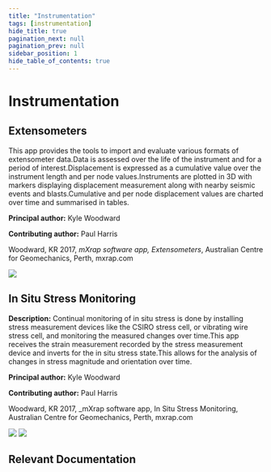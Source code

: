 ```yaml
---
title: "Instrumentation"
tags: [instrumentation]
hide_title: true
pagination_next: null
pagination_prev: null
sidebar_position: 1
hide_table_of_contents: true
---
```



# <FaRulerCombined /> Instrumentation

## Extensometers

This app provides the tools to import and evaluate various formats of extensometer data.Data is assessed over the life of the instrument and for a period of interest.Displacement is expressed as a cumulative value over the instrument length and per node values.Instruments are plotted in 3D with markers displaying displacement measurement along with nearby seismic events and blasts.Cumulative and per node displacement values are charted over time and summarised in tables.

**Principal author:** Kyle Woodward

**Contributing author:** Paul Harris

Woodward, KR 2017, _mXrap software app, Extensometers_, Australian Centre for Geomechanics, Perth, <Link to='https://mxrap.com/'>mxrap.com</Link>

<img src="/img/Extos_4.png" />

## In Situ Stress Monitoring

**Description:** Continual monitoring of in situ stress is done by installing stress measurement devices like the CSIRO stress cell, or vibrating wire stress cell, and monitoring the measured changes over time.This app receives the strain measurement recorded by the stress measurement device and inverts for the in situ stress state.This allows for the analysis of changes in stress magnitude and orientation over time.

**Principal author:** Kyle Woodward

**Contributing author:** Paul Harris

Woodward, KR 2017, \_mXrap software app, In Situ Stress Monitoring, Australian Centre for Geomechanics, Perth, <Link to='https://mxrap.com/'>mxrap.com</Link>

<img src="/img/In - Situ - stress - monitoring - 1.png" />
<img src=" /img/In - Situ - stress - monitoring - 2.png" />

## Relevant Documentation

<DocCardList />
